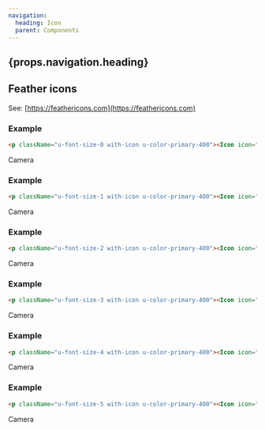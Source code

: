 ```yaml
---
navigation:
  heading: Icon
  parent: Components
---
```


## {props.navigation.heading}
## Feather icons
See: [https://feathericons.com](https://feathericons.com)

### Example
```html
<p className="u-font-size-0 with-icon u-color-primary-400"><Icon icon="camera" />Camera</p>
```
<p className="u-font-size-0 with-icon u-color-primary-400"><Icon icon="camera" />Camera</p>

### Example
```html
<p className="u-font-size-1 with-icon u-color-primary-400"><Icon icon="camera" />Camera</p>
```
<p className="u-font-size-1 with-icon u-color-primary-400"><Icon icon="camera" />Camera</p>

### Example
```html
<p className="u-font-size-2 with-icon u-color-primary-400"><Icon icon="camera" />Camera</p>
```
<p className="u-font-size-2 with-icon u-color-primary-400"><Icon icon="camera" />Camera</p>

### Example
```html
<p className="u-font-size-3 with-icon u-color-primary-400"><Icon icon="camera" />Camera</p>
```
<p className="u-font-size-3 with-icon u-color-primary-400"><Icon icon="camera" />Camera</p>

### Example
```html
<p className="u-font-size-4 with-icon u-color-primary-400"><Icon icon="camera" />Camera</p>
```
<p className="u-font-size-4 with-icon u-color-primary-400"><Icon icon="camera" />Camera</p>

### Example
```html
<p className="u-font-size-5 with-icon u-color-primary-400"><Icon icon="camera" />Camera</p>
```
<p className="u-font-size-5 with-icon u-color-primary-400"><Icon icon="camera" />Camera</p>
